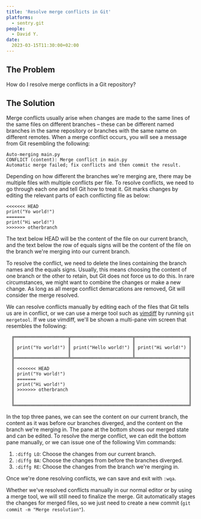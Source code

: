 ```yaml
---
title: 'Resolve merge conflicts in Git'
platforms: 
  - sentry.git
people: 
  - David Y.
date: 
  2023-03-15T11:30:00+02:00
---
```


## The Problem

How do I resolve merge conflicts in a Git repository?

## The Solution

Merge conflicts usually arise when changes are made to the same lines of the same files on different branches – these can be different named branches in the same repository or branches with the same name on different remotes. When a merge conflict occurs, you will see a message from Git resembling the following:

```
Auto-merging main.py
CONFLICT (content): Merge conflict in main.py
Automatic merge failed; fix conflicts and then commit the result.
```

Depending on how different the branches we're merging are, there may be multiple files with multiple conflicts per file. To resolve conflicts, we need to go through each one and tell Git how to treat it. Git marks changes by editing the relevant parts of each conflicting file as below:

```
<<<<<<< HEAD
print("Yo world!")
=======
print("Hi world!")
>>>>>>> otherbranch
```

The text below HEAD will be the content of the file on our current branch, and the text below the row of equals signs will be the content of the file on the branch we're merging into our current branch.

To resolve the conflict, we need to delete the lines containing the branch names and the equals signs. Usually, this means choosing the content of one branch or the other to retain, but Git does not force us to do this. In rare circumstances, we might want to combine the changes or make a new change. As long as all merge conflict demarcations are removed, Git will consider the merge resolved.

We can resolve conflicts manually by editing each of the files that Git tells us are in conflict, or we can use a merge tool such as [vimdiff](https://git-scm.com/docs/vimdiff/en) by running `git mergetool`. If we use vimdiff, we'll be shown a multi-pane vim screen that resembles the following:

```
  ╔════════════════════╦═══════════════════════╦════════════════════╗
  ║                    ║                       ║                    ║
  ║ print("Yo world!") ║ print("Hello world!") ║ print("Hi world!") ║
  ║                    ║                       ║                    ║
  ╠════════════════════╩═══════════════════════╩════════════════════╣
  ║                                                                 ║
  ║ <<<<<<< HEAD                                                    ║
  ║ print("Yo world!")                                              ║
  ║ =======                                                         ║
  ║ print("Hi world!")                                              ║
  ║ >>>>>>> otherbranch                                             ║
  ║                                                                 ║
  ║                                                                 ║
  ╚═════════════════════════════════════════════════════════════════╝
```

In the top three panes, we can see the content on our current branch, the content as it was before our branches diverged, and the content on the branch we're merging in. The pane at the bottom shows our merged state and can be edited. To resolve the merge conflict, we can edit the bottom pane manually, or we can issue one of the following Vim commands:

1. `:diffg LO`: Choose the changes from our current branch.
2. `:diffg BA`: Choose the changes from before the branches diverged.
3. `:diffg RE`: Choose the changes from the branch we're merging in.

Once we're done resolving conflicts, we can save and exit with `:wqa`.

Whether we've resolved conflicts manually in our normal editor or by using a merge tool, we will still need to finalize the merge. Git automatically stages the changes for merged files, so we just need to create a new commit (`git commit -m "Merge resolution"`).

